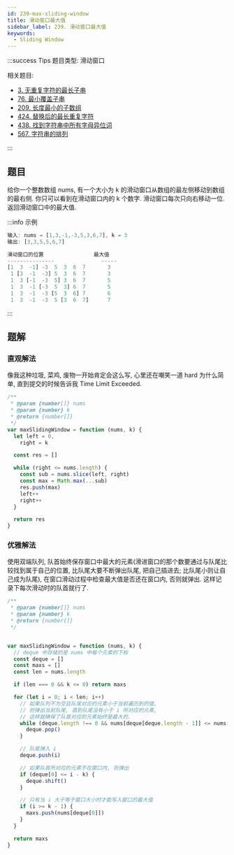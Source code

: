 ```yaml
---
id: 239-max-sliding-window
title: 滑动窗口最大值
sidebar_label: 239. 滑动窗口最大值
keywords:
  - Sliding Window
---
```


:::success Tips
题目类型: 滑动窗口

相关题目:

- [3. 无重复字符的最长子串](/leetcode/medium/3-length-of-longest-substring)
- [76. 最小覆盖子串](/leetcode/hard/76-min-window)
- [209. 长度最小的子数组](/leetcode/medium/209-min-sub-array-len)
- [424. 替换后的最长重复字符](/leetcode/medium/424-character-replacement)
- [438. 找到字符串中所有字母异位词](/leetcode/medium/438-find-anagrams)
- [567. 字符串的排列](/leetcode/medium/567-check-inclusion)

:::

## 题目

给你一个整数数组 nums, 有一个大小为 k 的滑动窗口从数组的最左侧移动到数组的最右侧. 你只可以看到在滑动窗口内的 k 个数字. 滑动窗口每次只向右移动一位. 返回滑动窗口中的最大值.

:::info 示例

```ts
输入: nums = [1,3,-1,-3,5,3,6,7], k = 3
输出: [3,3,5,5,6,7]

滑动窗口的位置                最大值
---------------               -----
[1  3  -1] -3  5  3  6  7       3
 1 [3  -1  -3] 5  3  6  7       3
 1  3 [-1  -3  5] 3  6  7       5
 1  3  -1 [-3  5  3] 6  7       5
 1  3  -1  -3 [5  3  6] 7       6
 1  3  -1  -3  5 [3  6  7]      7
```

:::

## 题解

### 直观解法

像我这种垃圾, 菜鸡, 废物一开始肯定会这么写, 心里还在嘲笑一道 hard 为什么简单, 直到提交的时候告诉我 Time Limit Exceeded.

```ts
/**
 * @param {number[]} nums
 * @param {number} k
 * @return {number[]}
 */
var maxSlidingWindow = function (nums, k) {
  let left = 0,
    right = k

  const res = []

  while (right <= nums.length) {
    const sub = nums.slice(left, right)
    const max = Math.max(...sub)
    res.push(max)
    left++
    right++
  }

  return res
}
```

### 优雅解法

使用双端队列, 队首始终保存窗口中最大的元素(滑进窗口的那个数要通过与队尾比较找到属于自己的位置, 比队尾大要不断弹出队尾, 把自己插进去; 比队尾小则让自己成为队尾), 在窗口滑动过程中检查最大值是否还在窗口内, 否则就弹出. 这样记录下每次滑动时的队首就行了.

```ts
/**
 * @param {number[]} nums
 * @param {number} k
 * @return {number[]}
 */


var maxSlidingWindow = function (nums, k) {
  // deque 中存储的是 nums 中每个元素的下标
  const deque = []
  const maxs = []
  const len = nums.length

  if (len === 0 && k <= 0) return maxs

  for (let i = 0; i < len; i++)
    // 如果队列不为空且队尾对应的元素小于当前遍历到的值,
    // 则弹出当前队尾, 直到队尾没有小于 i 所对应的元素,
    // 这样就确保了队首对应的元素始终是最大的.
    while (deque.length !== 0 && nums[deque[deque.length - 1]] <= nums[i]) {
      deque.pop()
    }

    // 队尾弹入 i
    deque.push(i)

    // 如果队首所对应的元素不在窗口内, 则弹出
    if (deque[0] <= i - k) {
      deque.shift()
    }

    // 只有当 i 大于等于窗口大小时才能写入窗口的最大值
    if (i >= k - 1) {
      maxs.push(nums[deque[0]])
    }
  }

  return maxs
}
```

